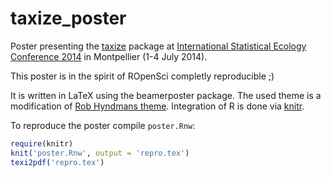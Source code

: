 taxize_poster
=============

Poster presenting the [taxize](https://github.com/ropensci/taxize) package at
[International Statistical Ecology Conference 2014](http://isec2014.sciencesconf.org/) in  Montpellier (1-4 July 2014).

This poster is in the spirit of ROpenSci completly reproducible ;)

It is written in LaTeX using the beamerposter package.
The used theme is a modification of [Rob Hyndmans theme](http://robjhyndman.com/hyndsight/beamer-poster/).
Integration of R is done via [knitr](https://github.com/yihui/knitr).

To reproduce the poster compile `poster.Rnw`:

```r
require(knitr)
knit('poster.Rnw', output = 'repro.tex')
texi2pdf('repro.tex')
```
